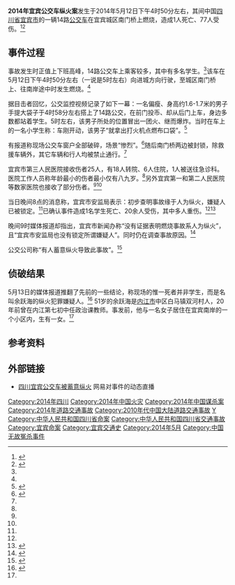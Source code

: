 {{UTC+8}}
{{Infobox civilian attack
| title       = 2014年宜宾公交车纵火案
| partof      =
| image       = 
| image_size  = 
| alt         = 
| caption     = 
| map         =
| map_size    =
| map_alt     =
| map_caption =
| location    = {{PRC}}[[四川省|四川省]][[宜宾市|宜宾市]]城区南门桥
| target      =
| coordinates = 
| date        = {{start date|2014|05|12}}
| time        = 
| timezone    = UTC+8
| type        = 蓄意纵火（有争议）<ref name="hexun"/><ref name="sina"/>
| fatalities  = 1<ref name="netease1"/>
| injuries    = 77<ref name="netease2"/>
| victims     = <!-- or | victim      = -->
| perpetrators= <!-- or | perpetrator = -->  <!-- alias: | perps = or | perp = -->
| susperps    = <!-- or | susperp     = -->
| weapons     = 
| numparts    = <!-- or | numpart     = -->
| dfens       = <!-- or | dfen        = -->
| motive      = 不明
}}

'''2014年宜宾公交车纵火案'''发生于2014年5月12日下午4时50分左右，其间中国[[四川省|四川省]][[宜宾市|宜宾市]]的一辆14路[[公交车|公交车]]在宜宾城区南门桥上燃烧，造成1人死亡、77人受伤。<ref name="netease1">{{cite news|author=|title=四川宜宾一公交车燃烧1人死亡20余人受伤(图)|url=http://news.163.com/14/0512/20/9S2S1KBR00014JB5.html|publisher=[[网易新闻|网易新闻]]|work=[[新华网|新华网]]|date=2014-05-12|accessdate=2014-05-12|language=zh-cn|archive-url=https://web.archive.org/web/20140512215147/http://news.163.com/14/0512/20/9S2S1KBR00014JB5.html|archive-date=2014-05-12|dead-url=yes}}</ref><ref name="netease2">{{cite news|author=|title=宜宾公交爆燃77人入院治疗 目前已有1人出院|url=http://news.163.com/14/0513/00/9S39DO3900014JB6.html|publisher=网易新闻|work=[[中国新闻网|中国新闻网]]|date=2014-05-13|accessdate=2014-05-13|language=zh-cn|archive-date=2018-10-02|archive-url=https://web.archive.org/web/20181002234954/http://news.163.com/14/0513/00/9S39DO3900014JB6.html}}</ref>

==事件过程==
事故发生时正值上下班高峰，14路公交车上乘客较多，其中有多名学生。<ref name="xinhua"/>该车在5月12日下午4时50分左右（一说是5时左右）向进城方向行驶，至城区南门桥上、往南岸途中时发生燃烧。<ref name="gmw"/>

据目击者回忆，公交监控视频记录了如下一幕：一名偏瘦、身高约1.6-1.7米的男子手提大袋子于4时58分左右搭上了14路公交，在前门投币、却从后门上车，身边多数都站着学生。5时左右，该男子所处的位置冒出一团火、继而爆炸。当时在车上的一名小学生称：车刚开动，该男子“就拿出打火机点燃布口袋”。<ref>{{cite news|author=|title=四川宜宾公交爆燃致1死77伤 纵火者点燃布口袋|url=http://news.xinhuanet.com/local/2014-05/13/c_126493591.htm|publisher=新华网|work=《[[华西都市报|华西都市报]]》|date=2014-05-13|accessdate=2014-05-13|language=zh-cn}}</ref>

有报道称现场公交车窗户全部破碎，场景“惨烈”。<ref name="gmw">{{cite news|author=|title=四川宜宾公交车爆燃 致1死19人受伤|url=http://gongyi.gmw.cn/2014-05/12/content_11294292.htm|publisher=[[光明网_(中国)|光明网]]|work=|date=2014-05-12|accessdate=2014-05-12|language=zh-cn|deadurl=yes|archiveurl=https://web.archive.org/web/20140512214955/http://gongyi.gmw.cn/2014-05/12/content_11294292.htm|archivedate=2014-05-12}}</ref>随后南门桥两边被封锁，除救援车辆外，其它车辆和行人均被禁止通行。<ref name="hexun"/>

宜宾市第三人民医院接收伤者25人，有18人转院、6人住院，1人被送往急诊科。医院工作人员称年龄最小的伤者最小仅有八九岁。<ref name="hexun"/>另外宜宾第一和第二人民医院等数家医院也接收了部分伤者。<ref name="hexun"/><ref name="gmw"/>

当日晚间8点的消息称，宜宾市安监局表示：初步查明事故缘于人为纵火，嫌疑人已被锁定。<ref name="xinhua"/>已确认事件造成1名学生死亡、20余人受伤，其中多人重伤。<ref name="hexun"/><ref name="xinhua">{{cite news|author=|title=四川宜宾公交车爆燃系人为纵火 已锁定嫌疑人|url=http://news.xinhuanet.com/yzyd/local/20140512/c_1110652614.htm|publisher=新华网|work=[[中国网|中国网]]|date=2014-05-12|accessdate=2014-05-12|language=zh-cn}}</ref>

晚间9时媒体报道却指出，宜宾市新闻办称“没有证据表明燃烧事故系人为纵火”，且“宜宾市安监局也没有锁定所谓嫌疑人”。同时仍在调查事故原因。<ref name="sina">{{cite news|author=刘涛|title=四川宜宾公交燃烧：未有证据表明人为纵火|url=http://news.sina.com.cn/o/2014-05-12/212330120276.shtml|publisher=[[新浪网|新浪网]]|work=中国广播网|date=2014-05-12|accessdate=2014-05-12|language=zh-cn|archive-date=2014-05-12|archive-url=https://web.archive.org/web/20140512214207/http://news.sina.com.cn/o/2014-05-12/212330120276.shtml|dead-url=no}}</ref>

公交公司称“有人蓄意纵火导致此事故”。<ref name="hexun">{{cite news|author=|title=宜宾公交公司:公交车爆燃系有人蓄意纵火|url=http://news.hexun.com/2014-05-12/164711820.html|publisher=和讯网|work=四川在线|date=2014-05-12|accessdate=2014-05-12|language=zh-cn|archive-url=https://web.archive.org/web/20140512214330/http://news.hexun.com/2014-05-12/164711820.html|archive-date=2014-05-12|dead-url=yes}}</ref>
==侦破结果==

5月13日的媒体报道推翻了先前的一些结论，称现场的惟一死者并非学生，而是名叫余跃海的纵火犯罪嫌疑人。<ref name="xinhua2">{{cite news|author=钟帆|author2=颜雪|author3=梅吉雨|title=宜宾公交纵火者曾为教师 20年前停薪留职下海|url=http://news.xinhuanet.com/yzyd/legal/20140513/c_1110664927.htm|publisher=新华网|work=、四川在线|date=2014-05-13|accessdate=2014-05-13|language=zh-cn}}</ref>
51岁的余跃海是[[内江市|内江市]]中区白马镇双河村人，20年前曾在内江第七初中任政治课教师。事发前，他与一名女子居住在宜宾南岸的一个小区内，生有一女。<ref name="xinhua2"/>

==参考资料==
{{reflist|2}}

==外部链接==
*[http://news.163.com/special/yibinbus_live/ 四川宜宾公交车被蓄意纵火]{{Wayback|url=http://news.163.com/special/yibinbus_live/ |date=20140512220045 }} 网易对事件的动态直播

[[Category:2014年四川|Category:2014年四川]]
[[Category:2014年中国火灾|Category:2014年中国火灾]]
[[Category:2014年中国谋杀案|Category:2014年中国谋杀案]]
[[Category:2014年道路交通事故|Category:2014年道路交通事故]]
[[Category:2010年代中国大陆道路交通事故|Category:2010年代中国大陆道路交通事故]]
[[Category:中华人民共和国纵火命案|Y]]
[[Category:中华人民共和国四川省命案|Category:中华人民共和国四川省命案]]
[[Category:中华人民共和国四川省交通事故|Category:中华人民共和国四川省交通事故]]
[[Category:宜宾命案|Category:宜宾命案]]
[[Category:宜宾交通史|Category:宜宾交通史]]
[[Category:2014年5月|Category:2014年5月]]
[[Category:中国无故冤杀事件|Category:中国无故冤杀事件]]